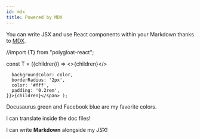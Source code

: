 ```yaml
---
id: mdx
title: Powered by MDX
---
```


You can write JSX and use React components within your Markdown thanks to [MDX](https://mdxjs.com/).

//import {T} from "polygloat-react";

const T = ({children}) => <>{children}</>

      backgroundColor: color,
      borderRadius: '2px',
      color: '#fff',
      padding: '0.2rem',
    }}>{children}</span> );

<Highlight color="#25c2a0">Docusaurus green</Highlight> and <Highlight color="#1877F2">Facebook blue</Highlight> are my favorite colors.

<T>I can translate inside the doc files!</T>

I can write **Markdown** alongside my _JSX_!
